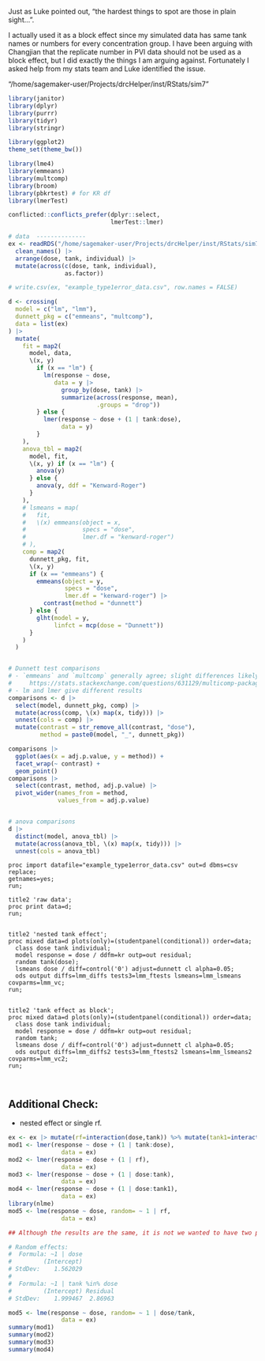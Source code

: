 


Just as Luke pointed out, "the hardest things to spot are those in plain sight...".


I actually used it as a block effect since my simulated data has same tank names or numbers for every concentration group. I have been arguing with Changjian that the replicate number in PVI data should not be used as a block effect, but I did exactly the things I am arguing against. Fortunately I asked help from my stats team and Luke identified the issue.



"/home/sagemaker-user/Projects/drcHelper/inst/RStats/sim7"    





```r

library(janitor)
library(dplyr)
library(purrr)
library(tidyr)
library(stringr)

library(ggplot2)
theme_set(theme_bw())

library(lme4)
library(emmeans)
library(multcomp)
library(broom)
library(pbkrtest) # for KR df
library(lmerTest)

conflicted::conflicts_prefer(dplyr::select,
                             lmerTest::lmer)

# data  --------------
ex <- readRDS("/home/sagemaker-user/Projects/drcHelper/inst/RStats/sim7/example_type1error_data.rds") |>
  clean_names() |>
  arrange(dose, tank, individual) |>
  mutate(across(c(dose, tank, individual),
                as.factor))

# write.csv(ex, "example_type1error_data.csv", row.names = FALSE)

d <- crossing(
  model = c("lm", "lmm"),
  dunnett_pkg = c("emmeans", "multcomp"),
  data = list(ex)
) |>
  mutate(
    fit = map2(
      model, data,
      \(x, y)
        if (x == "lm") {
          lm(response ~ dose,
             data = y |>
               group_by(dose, tank) |>
               summarize(across(response, mean),
                         .groups = "drop"))
        } else {
          lmer(response ~ dose + (1 | tank:dose),
               data = y)
        }
    ),
    anova_tbl = map2(
      model, fit,
      \(x, y) if (x == "lm") {
        anova(y)
      } else {
        anova(y, ddf = "Kenward-Roger")
      }
    ),
    # lsmeans = map(
    #   fit,
    #   \(x) emmeans(object = x,
    #                specs = "dose",
    #                lmer.df = "kenward-roger")
    # ),
    comp = map2(
      dunnett_pkg, fit,
      \(x, y)
      if (x == "emmeans") {
        emmeans(object = y,
                specs = "dose",
                lmer.df = "kenward-roger") |>
          contrast(method = "dunnett")
      } else {
        glht(model = y,
             linfct = mcp(dose = "Dunnett"))
      }
    )
  )


# Dunnett test comparisons
# - `emmeans` and `multcomp` generally agree; slight differences likely due to emmeans approximation
#     https://stats.stackexchange.com/questions/631129/multicomp-package-and-emmeans-package-produce-different-adjust-pvalues-for-dunne
# - lm and lmer give different results
comparisons <- d |>
  select(model, dunnett_pkg, comp) |>
  mutate(across(comp, \(x) map(x, tidy))) |>
  unnest(cols = comp) |>
  mutate(contrast = str_remove_all(contrast, "dose"),
         method = paste0(model, "_", dunnett_pkg))

comparisons |>
  ggplot(aes(x = adj.p.value, y = method)) +
  facet_wrap(~ contrast) +
  geom_point()
comparisons |>
  select(contrast, method, adj.p.value) |>
  pivot_wider(names_from = method,
              values_from = adj.p.value)


# anova comparisons
d |>
  distinct(model, anova_tbl) |>
  mutate(across(anova_tbl, \(x) map(x, tidy))) |>
  unnest(cols = anova_tbl)


```




```sas
proc import datafile="example_type1error_data.csv" out=d dbms=csv replace;
getnames=yes;
run;

title2 'raw data';
proc print data=d;
run;


title2 'nested tank effect';
proc mixed data=d plots(only)=(studentpanel(conditional)) order=data;
  class dose tank individual;
  model response = dose / ddfm=kr outp=out residual;
  random tank(dose);
  lsmeans dose / diff=control('0') adjust=dunnett cl alpha=0.05;
  ods output diffs=lmm_diffs tests3=lmm_ftests lsmeans=lmm_lsmeans covparms=lmm_vc;
run;


title2 'tank effect as block';
proc mixed data=d plots(only)=(studentpanel(conditional)) order=data;
  class dose tank individual;
  model response = dose / ddfm=kr outp=out residual;
  random tank;
  lsmeans dose / diff=control('0') adjust=dunnett cl alpha=0.05;
  ods output diffs=lmm_diffs2 tests3=lmm_ftests2 lsmeans=lmm_lsmeans2 covparms=lmm_vc2;
run;



```


## Additional Check:

- nested effect or single rf. 



```r
ex <- ex |> mutate(rf=interaction(dose,tank)) %>% mutate(tank1=interaction(dose,tank))
mod1 <- lmer(response ~ dose + (1 | tank:dose),
               data = ex)
mod2 <- lmer(response ~ dose + (1 | rf),
               data = ex)
mod3 <- lmer(response ~ dose + (1 | dose:tank),
               data = ex)
mod4 <- lmer(response ~ dose + (1 | dose:tank1),
               data = ex)
library(nlme)
mod5 <- lme(response ~ dose, random= ~ 1 | rf,
               data = ex)

## Although the results are the same, it is not we wanted to have two parts of random effects

# Random effects:
#  Formula: ~1 | dose
#         (Intercept)
# StdDev:    1.562029
# 
#  Formula: ~1 | tank %in% dose
#         (Intercept) Residual
# StdDev:    1.999467  2.86963

mod5 <- lme(response ~ dose, random= ~ 1 | dose/tank,
               data = ex)
summary(mod1)
summary(mod2)
summary(mod3)
summary(mod4)
```


